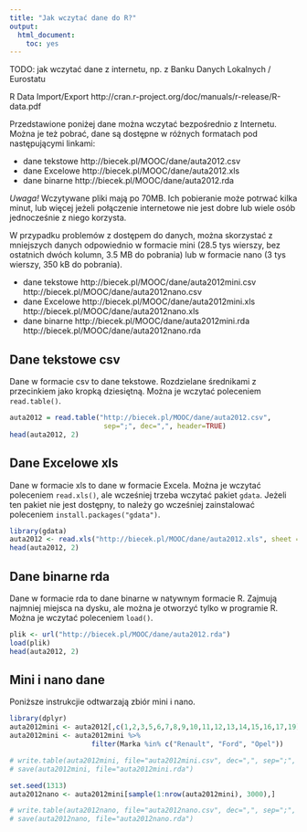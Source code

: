 ```yaml
---
title: "Jak wczytać dane do R?"
output:
  html_document:
    toc: yes
---
```


TODO: jak wczytać dane z internetu, np. z Banku Danych Lokalnych / Eurostatu


R Data Import/Export
http://cran.r-project.org/doc/manuals/r-release/R-data.pdf




Przedstawione poniżej dane można wczytać bezpośrednio z Internetu.
Można je też pobrać, dane są dostępne w różnych formatach pod następującymi linkami:

* dane tekstowe http://biecek.pl/MOOC/dane/auta2012.csv
* dane Excelowe http://biecek.pl/MOOC/dane/auta2012.xls
* dane binarne http://biecek.pl/MOOC/dane/auta2012.rda

*Uwaga!* Wczytywane pliki mają po 70MB. Ich pobieranie może potrwać kilka minut, lub więcej jeżeli połączenie internetowe nie jest dobre lub wiele osób jednocześnie z niego korzysta.

W przypadku problemów z dostępem do danych, można skorzystać z mniejszych danych odpowiednio w formacie mini (28.5 tys wierszy, bez ostatnich dwóch kolumn, 3.5 MB do pobrania) lub w formacie nano (3 tys wierszy, 350 kB do pobrania).

* dane tekstowe http://biecek.pl/MOOC/dane/auta2012mini.csv http://biecek.pl/MOOC/dane/auta2012nano.csv
* dane Excelowe http://biecek.pl/MOOC/dane/auta2012mini.xls http://biecek.pl/MOOC/dane/auta2012nano.xls
* dane binarne http://biecek.pl/MOOC/dane/auta2012mini.rda http://biecek.pl/MOOC/dane/auta2012nano.rda


## Dane tekstowe csv

Dane w formacie csv to dane tekstowe. Rozdzielane średnikami z przecinkiem jako kropką dziesiętną.
Można je wczytać poleceniem `read.table()`.

```r
auta2012 = read.table("http://biecek.pl/MOOC/dane/auta2012.csv",
                       sep=";", dec=",", header=TRUE)
head(auta2012, 2)
```

## Dane Excelowe xls

Dane w formacie xls to dane w formacie Excela. 
Można je wczytać poleceniem `read.xls()`, ale wcześniej trzeba wczytać pakiet `gdata`.
Jeżeli ten pakiet nie jest dostępny, to należy go wcześniej zainstalować poleceniem `install.packages("gdata")`.

```r
library(gdata)
auta2012 <- read.xls("http://biecek.pl/MOOC/dane/auta2012.xls", sheet = 1)
head(auta2012, 2)
```

## Dane binarne rda

Dane w formacie rda to dane binarne w natywnym formacie R. 
Zajmują najmniej miejsca na dysku, ale można je otworzyć tylko w programie R.
Można je wczytać poleceniem `load()`.

```r
plik <- url("http://biecek.pl/MOOC/dane/auta2012.rda")
load(plik)
head(auta2012, 2)
```


## Mini i nano dane
Poniższe instrukcjie odtwarzają zbiór mini i nano.

```r
library(dplyr)
auta2012mini <- auta2012[,c(1,2,3,5,6,7,8,9,10,11,12,13,14,15,16,17,19)]
auta2012mini <- auta2012mini %>% 
                    filter(Marka %in% c("Renault", "Ford", "Opel"))

# write.table(auta2012mini, file="auta2012mini.csv", dec=",", sep=";", row.names = FALSE)
# save(auta2012mini, file="auta2012mini.rda")

set.seed(1313)
auta2012nano <- auta2012mini[sample(1:nrow(auta2012mini), 3000),]

# write.table(auta2012nano, file="auta2012nano.csv", dec=",", sep=";", row.names = FALSE)
# save(auta2012nano, file="auta2012nano.rda")

```
